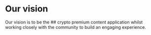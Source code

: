 
# Our vision 

Our vision is to be the ## crypto premium content application whilst working closely with the community to build an engaging experience.
